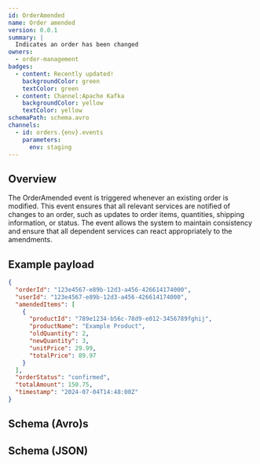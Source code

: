 ```yaml
---
id: OrderAmended
name: Order amended
version: 0.0.1
summary: |
  Indicates an order has been changed
owners:
  - order-management
badges:
  - content: Recently updated!
    backgroundColor: green
    textColor: green
  - content: Channel:Apache Kafka
    backgroundColor: yellow
    textColor: yellow
schemaPath: schema.avro
channels:
  - id: orders.{env}.events
    parameters:
      env: staging
---
```



## Overview

The OrderAmended event is triggered whenever an existing order is modified. This event ensures that all relevant services are notified of changes to an order, such as updates to order items, quantities, shipping information, or status. The event allows the system to maintain consistency and ensure that all dependent services can react appropriately to the amendments.

<NodeGraph />

## Example payload

```json title="Example Payload"
{
  "orderId": "123e4567-e89b-12d3-a456-426614174000",
  "userId": "123e4567-e89b-12d3-a456-426614174000",
  "amendedItems": [
    {
      "productId": "789e1234-b56c-78d9-e012-3456789fghij",
      "productName": "Example Product",
      "oldQuantity": 2,
      "newQuantity": 3,
      "unitPrice": 29.99,
      "totalPrice": 89.97
    }
  ],
  "orderStatus": "confirmed",
  "totalAmount": 150.75,
  "timestamp": "2024-07-04T14:48:00Z"
}
```

## Schema (Avro)s

<Schema file="schema.avro" />

## Schema (JSON)

<Schema file="schema.json" />

<Footer />
